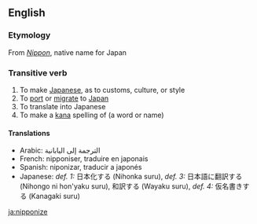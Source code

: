 ==English==
=== Etymology ===
From ''[[Nippon]]'', native name for Japan

=== Transitive verb ===
{{conj|nipponize|nipponizes|nipponized|nipponized|nipponizing}}
#To make [[Japanese]], as to customs, culture, or style
#To [[port]] or [[migrate]] to [[Japan]]
#To translate into Japanese
#To make a [[kana]] spelling of (a word or name)

==== Translations ====
{{rfc-trans}}
*Arabic: الترجمة إلى اليابانية
*French: nipponiser, traduire en japonais
*Spanish: niponizar, traducir a japonés
*Japanese: ''def. 1:'' 日本化する (Nihonka suru), ''def. 3:'' 日本語に翻訳する (Nihongo ni hon'yaku suru), 和訳する (Wayaku suru), ''def. 4:'' 仮名書きする (Kanagaki suru)

[[ja:nipponize]]